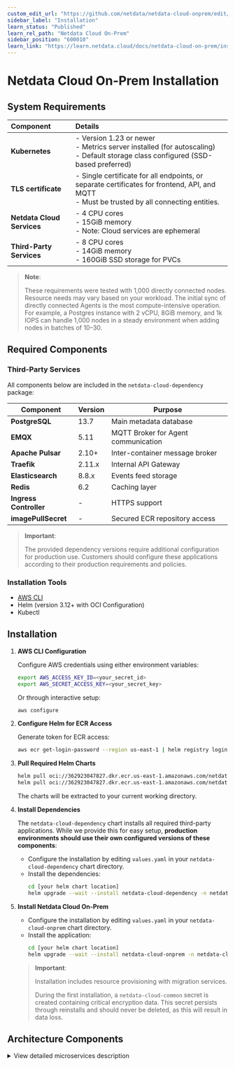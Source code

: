 ```yaml
---
custom_edit_url: "https://github.com/netdata/netdata-cloud-onprem/edit/master/docs/learn.netdata.cloud/installation.md"
sidebar_label: "Installation"
learn_status: "Published"
learn_rel_path: "Netdata Cloud On-Prem"
sidebar_position: "600010"
learn_link: "https://learn.netdata.cloud/docs/netdata-cloud-on-prem/installation"
---
```


# Netdata Cloud On-Prem Installation

## System Requirements

| Component                  | Details                                                                                                                                        |
|:---------------------------|:-----------------------------------------------------------------------------------------------------------------------------------------------|
| **Kubernetes**             | - Version 1.23 or newer<br/>- Metrics server installed (for autoscaling)<br/>- Default storage class configured (SSD-based preferred)          |
| **TLS certificate**        | - Single certificate for all endpoints, or separate certificates for frontend, API, and MQTT<br/>- Must be trusted by all connecting entities. |
| **Netdata Cloud Services** | - 4 CPU cores<br/>- 15GiB memory<br/>- Note: Cloud services are ephemeral                                                                      |
| **Third-Party Services**   | - 8 CPU cores<br/>- 14GiB memory<br/>- 160GiB SSD storage for PVCs                                                                             |

> **Note**:
>
> These requirements were tested with 1,000 directly connected nodes.
> Resource needs may vary based on your workload.
> The initial sync of directly connected Agents is the most compute-intensive operation.
> For example, a Postgres instance with 2 vCPU, 8GiB memory, and 1k IOPS can handle 1,000 nodes in a steady environment when adding nodes in batches of 10–30.

## Required Components

### Third-Party Services

All components below are included in the `netdata-cloud-dependency` package:

| Component              | Version | Purpose                             |
|------------------------|---------|-------------------------------------|
| **PostgreSQL**         | 13.7    | Main metadata database              |
| **EMQX**               | 5.11    | MQTT Broker for Agent communication |
| **Apache Pulsar**      | 2.10+   | Inter-container message broker      |
| **Traefik**            | 2.11.x  | Internal API Gateway                |
| **Elasticsearch**      | 8.8.x   | Events feed storage                 |
| **Redis**              | 6.2     | Caching layer                       |
| **Ingress Controller** | -       | HTTPS support                       |
| **imagePullSecret**    | -       | Secured ECR repository access       |

> **Important**:
>
> The provided dependency versions require additional configuration for production use.
> Customers should configure these applications according to their production requirements and policies.

### Installation Tools

- [AWS CLI](https://docs.aws.amazon.com/cli/latest/userguide/getting-started-install.html)
- Helm (version 3.12+ with OCI Configuration)
- Kubectl

## Installation

1. **AWS CLI Configuration**

   Configure AWS credentials using either environment variables:

   ```bash
   export AWS_ACCESS_KEY_ID=<your_secret_id>
   export AWS_SECRET_ACCESS_KEY=<your_secret_key>
   ```

   Or through interactive setup:

   ```bash
   aws configure
   ```

2. **Configure Helm for ECR Access**

   Generate token for ECR access:

   ```bash
   aws ecr get-login-password --region us-east-1 | helm registry login --username AWS --password-stdin 362923047827.dkr.ecr.us-east-1.amazonaws.com
   ```

3. **Pull Required Helm Charts**

   ```bash
   helm pull oci://362923047827.dkr.ecr.us-east-1.amazonaws.com/netdata-cloud-dependency --untar  # Optional
   helm pull oci://362923047827.dkr.ecr.us-east-1.amazonaws.com/netdata-cloud-onprem --untar
   ```

   The charts will be extracted to your current working directory.

4. **Install Dependencies**

   The `netdata-cloud-dependency` chart installs all required third-party applications. While we provide this for easy setup, **production environments should use their own configured versions of these components**:

    - Configure the installation by editing `values.yaml` in your `netdata-cloud-dependency` chart directory.
    - Install the dependencies:
      ```bash
      cd [your helm chart location]
      helm upgrade --wait --install netdata-cloud-dependency -n netdata-cloud --create-namespace -f values.yaml .
      ```

5. **Install Netdata Cloud On-Prem**

    - Configure the installation by editing `values.yaml` in your `netdata-cloud-onprem` chart directory.
    - Install the application:
      ```bash
      cd [your helm chart location]
      helm upgrade --wait --install netdata-cloud-onprem -n netdata-cloud --create-namespace -f values.yaml .
      ```

   > **Important**:
   >
   > Installation includes resource provisioning with migration services.
   >
   > During the first installation, a `netdata-cloud-common` secret is created containing critical encryption data. This secret persists through reinstalls and should never be deleted, as this will result in data loss.

## Architecture Components

<details>
<summary>View detailed microservices description</summary>

| Microservice                           | Description                                                                                                                                                                                                                                                                                                                                                                                        |
|:---------------------------------------|:---------------------------------------------------------------------------------------------------------------------------------------------------------------------------------------------------------------------------------------------------------------------------------------------------------------------------------------------------------------------------------------------------|
| cloud-accounts-service                 | Handles user registration & authentication                                                                                                                                                                                                                                                                                                                                                         |
| cloud-agent-data-ctrl-service          | Forwards request from the OCP to the relevant Agents. The requests include fetching Chart metadata, Chart data and Function data from the Agents.                                                                                                                                                                                                                                                  |
| cloud-agent-mqtt-input-service         | Forwards MQTT messages emitted by the Agent to the internal Pulsar broker. They are related to the Agent entities and include Agent connection state updates.                                                                                                                                                                                                                                      |
| cloud-agent-mqtt-output-service        | Forwards Pulsar messages emitted on the OCP to the MQTT broker. They are related to the Agent entities. From there, the messages reach the relevant Agent.                                                                                                                                                                                                                                         |
| cloud-alarm-config-mqtt-input-service  | Forwards MQTT messages emitted by the Agent to the internal Pulsar broker. They related to the alarm-config entities like data for the alarm configuration as seen by the Agent.                                                                                                                                                                                                                   |
| cloud-alarm-log-mqtt-input-service     | Forwards MQTT messages emitted by the Agent to the internal Pulsar broker. They are related to the alarm-log entities containing data about the alarm transitions that occurred in an Agent.                                                                                                                                                                                                       |
| cloud-alarm-mqtt-output-service        | Forwards Pulsar messages emitted in the Cloud to the MQTT broker. They are related to the alarm entities and from there, the messages reach the relevant Agent.                                                                                                                                                                                                                                    |
| cloud-alarm-processor-service          | Persists latest Alert status received from the Agent in the OCP<br/>Aggregates Alert statuses from relevant node instances<br/>Exposes API endpoints to fetch Alert data for visualization on the Cloud<br/>Determines if notifications need to be sent when Alert statuses change and emits relevant messages to Pulsar<br/>Exposes API endpoints to store and return notification-silencing data |
| cloud-alarm-streaming-service          | Responsible for starting the Alert stream between the Agent and the OCP<br/>Ensures that messages are processed in the correct order, and starts a reconciliation process between the Cloud and the Agent if out-of-order processing occurs                                                                                                                                                        |
| cloud-charts-mqtt-input-service        | Forwards MQTT messages emitted by the Agent related to the chart entities to the internal Pulsar broker. These include the chart metadata that is used to display relevant charts on the Cloud.                                                                                                                                                                                                    |
| cloud-charts-mqtt-output-service       | Forwards Pulsar messages emitted in the Cloud related to the charts entities to the MQTT broker. From there, the messages reach the relevant Agent.                                                                                                                                                                                                                                                |
| cloud-charts-service                   | Exposes API endpoints to fetch the chart metadata<br/>Forwards data requests via the `cloud-agent-data-ctrl-service` to the relevant Agents to fetch chart data points<br/>Exposes API endpoints to call various other endpoints on the Agent, for instance, functions                                                                                                                             |
| cloud-custom-dashboard-service         | Exposes API endpoints to fetch and store custom dashboard data                                                                                                                                                                                                                                                                                                                                     |
| cloud-environment-service              | Serves as the first contact point between the Agent and the OCP<br/>Returns authentication and MQTT endpoints to connecting Agents                                                                                                                                                                                                                                                                 |
| cloud-feed-service                     | Processes incoming feed events and stores them in Elasticsearch<br/>Exposes API endpoints to fetch feed events from Elasticsearch                                                                                                                                                                                                                                                                  |
| cloud-frontend                         | Contains the OCP website. Serves static content.                                                                                                                                                                                                                                                                                                                                                   |
| cloud-iam-user-service                 | Acts as a middleware for authentication on most of the API endpoints<br/>Validates incoming token headers, injects the relevant ones, and forwards the requests                                                                                                                                                                                                                                    |
| cloud-metrics-exporter                 | Exports various metrics from an OCP installation<br/>Uses the Prometheus metric exposition format                                                                                                                                                                                                                                                                                                  |
| cloud-netdata-assistant                | Exposes API endpoints to fetch a human-friendly explanation of various Netdata configuration options, namely the Alerts.                                                                                                                                                                                                                                                                           |
| cloud-node-mqtt-input-service          | Forwards MQTT messages emitted by the Agent related to the node entities to the internal Pulsar broker<br/>These include the node metadata as well as their connectivity state, either direct or via Parents                                                                                                                                                                                       |
| cloud-node-mqtt-output-service         | Forwards Pulsar messages emitted in the OCP related to the charts entities to the MQTT broker<br/>From there, the messages reach the relevant Agent                                                                                                                                                                                                                                                |
| cloud-notifications-dispatcher-service | Exposes API endpoints to handle integrations<br/>Handles incoming notification messages and uses the relevant channels(email, slack...) to notify relevant users                                                                                                                                                                                                                                   |
| cloud-spaceroom-service                | Exposes API endpoints to fetch and store relations between Agents, nodes, spaces, users, and rooms<br/>Acts as a provider of authorization for other Cloud endpoints<br/>Exposes API endpoints to authenticate Agents connecting to the Cloud                                                                                                                                                      |

</details>
